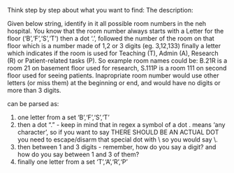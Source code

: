 Think step by step about what you want to find: The description:

Given below string, identify in it all possible room numbers in the neh hospital. You know that the room number always starts with a Letter for the floor ('B','F','S','T') then a dot '.', followed  the number of the room on that floor which is a number made of 1,2 or 3 digits (eg. 3,12,133) finally a letter which indicates if the room is used for Teaching (T), Admin (A), Research (R) or Patient-related tasks (P). So example room names could be: B.21R is a room 21 on basement floor used for research, S.111P is a room 111 on second floor used for seeing patients. Inapropriate room number would use other letters (or miss them) at the beginning or end, and would have no digits or more than 3 digits.

can be parsed as:

1. one letter from a set 'B','F','S','T'
2. then a dot "." - keep in mind that in regex a symbol of a dot . means 'any character', so if you want to say THERE SHOULD BE AN ACTUAL DOT you need to escape/disarm that special dot with \\ so you would say \\.
3. then between 1 and 3 digits - remember, how do you say a digit? and how do you say between 1 and 3 of them?
4. finally one letter from a set 'T','A','R','P'